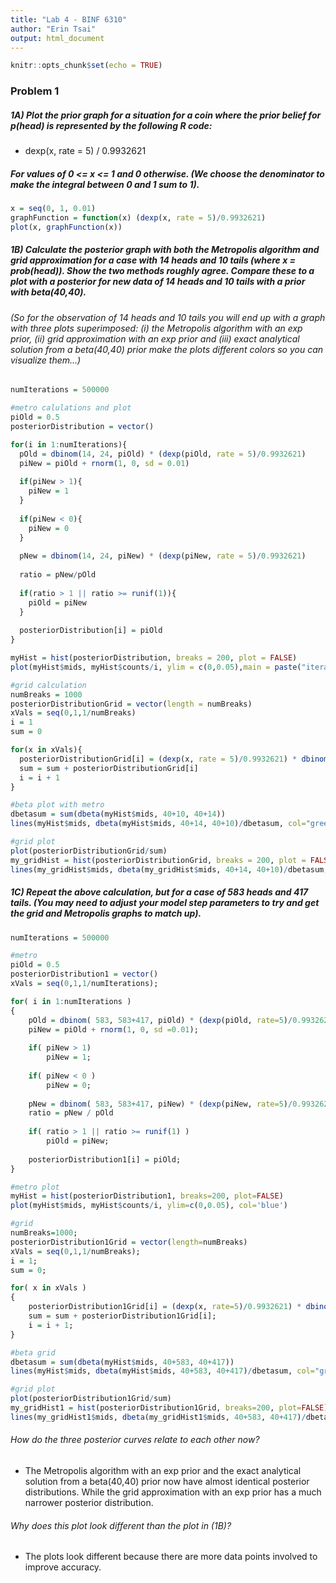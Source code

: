 ```yaml
---
title: "Lab 4 - BINF 6310"
author: "Erin Tsai"
output: html_document
---
```


```r
knitr::opts_chunk$set(echo = TRUE)
```

### Problem 1
##### 1A) Plot the prior graph for a situation for a coin where the prior belief for p(head) is represented by the following R code:
* dexp(x, rate = 5) / 0.9932621

##### For values of 0 <= x <= 1 and 0 otherwise. (We choose the denominator to make the integral between 0 and 1 sum to 1). 
```r
x = seq(0, 1, 0.01)
graphFunction = function(x) (dexp(x, rate = 5)/0.9932621)
plot(x, graphFunction(x))
```


##### 1B) Calculate the posterior graph with both the Metropolis algorithm and grid approximation for a case with 14 heads and 10 tails (where x = prob(head)). Show the two methods roughly agree. Compare these to a plot with a posterior for new data of 14 heads and 10 tails with a prior with beta(40,40). 
###### (So for the observation of 14 heads and 10 tails you will end up with a graph with three plots superimposed: (i) the Metropolis algorithm with an exp prior, (ii) grid approximation with an exp prior and (iii) exact analytical solution from a beta(40,40) prior make the plots different colors so you can visualize them…)

```r
numIterations = 500000

#metro calulations and plot
piOld = 0.5
posteriorDistribution = vector()

for(i in 1:numIterations){
  pOld = dbinom(14, 24, piOld) * (dexp(piOld, rate = 5)/0.9932621)
  piNew = piOld + rnorm(1, 0, sd = 0.01)
  
  if(piNew > 1){
    piNew = 1
  }
  
  if(piNew < 0){
    piNew = 0
  }
  
  pNew = dbinom(14, 24, piNew) * (dexp(piNew, rate = 5)/0.9932621)
  
  ratio = pNew/pOld
  
  if(ratio > 1 || ratio >= runif(1)){
    piOld = piNew
  }
  
  posteriorDistribution[i] = piOld
}

myHist = hist(posteriorDistribution, breaks = 200, plot = FALSE)
plot(myHist$mids, myHist$counts/i, ylim = c(0,0.05),main = paste("iteration", i), col = "blue")

#grid calculation
numBreaks = 1000
posteriorDistributionGrid = vector(length = numBreaks)
xVals = seq(0,1,1/numBreaks)
i = 1
sum = 0

for(x in xVals){
  posteriorDistributionGrid[i] = (dexp(x, rate = 5)/0.9932621) * dbinom(14, 24, x)
  sum = sum + posteriorDistributionGrid[i]
  i = i + 1
}

#beta plot with metro
dbetasum = sum(dbeta(myHist$mids, 40+10, 40+14))
lines(myHist$mids, dbeta(myHist$mids, 40+14, 40+10)/dbetasum, col="green")

#grid plot
plot(posteriorDistributionGrid/sum)
my_gridHist = hist(posteriorDistributionGrid, breaks = 200, plot = FALSE)
lines(my_gridHist$mids, dbeta(my_gridHist$mids, 40+14, 40+10)/dbetasum, col = "yellow")

```

##### 1C) Repeat the above calculation, but for a case of 583 heads and 417 tails. (You may need to adjust your model step parameters to try and get the grid and Metropolis graphs to match up).

```r
numIterations = 500000

#metro
piOld = 0.5
posteriorDistribution1 = vector()
xVals = seq(0,1,1/numIterations);

for( i in 1:numIterations )
{
	pOld = dbinom( 583, 583+417, piOld) * (dexp(piOld, rate=5)/0.9932621)
	piNew = piOld + rnorm(1, 0, sd =0.01);
	
	if( piNew > 1) 
		piNew = 1;
	
	if( piNew < 0 ) 
		piNew = 0;
		
	pNew = dbinom( 583, 583+417, piNew) * (dexp(piNew, rate=5)/0.9932621)
	ratio = pNew / pOld
	
	if( ratio > 1 || ratio >= runif(1) ) 
		piOld = piNew;
		
	posteriorDistribution1[i] = piOld;	
}

#metro plot 
myHist = hist(posteriorDistribution1, breaks=200, plot=FALSE)
plot(myHist$mids, myHist$counts/i, ylim=c(0,0.05), col='blue') 

#grid
numBreaks=1000;
posteriorDistribution1Grid = vector(length=numBreaks)
xVals = seq(0,1,1/numBreaks);
i = 1;
sum = 0;

for( x in xVals )
{
	posteriorDistribution1Grid[i] = (dexp(x, rate=5)/0.9932621) * dbinom(583, 583+417, x)
	sum = sum + posteriorDistribution1Grid[i];
	i = i + 1;	
}

#beta grid
dbetasum = sum(dbeta(myHist$mids, 40+583, 40+417))
lines(myHist$mids, dbeta(myHist$mids, 40+583, 40+417)/dbetasum, col="green")

#grid plot
plot(posteriorDistribution1Grid/sum)
my_gridHist1 = hist(posteriorDistribution1Grid, breaks=200, plot=FALSE)
lines(my_gridHist1$mids, dbeta(my_gridHist1$mids, 40+583, 40+417)/dbetasum, col="yellow")
```

###### How do the three posterior curves relate to each other now? 
* The Metropolis algorithm with an exp prior and the exact analytical solution from a beta(40,40) prior now have almost identical posterior distributions. While the grid approximation with an exp prior has a much narrower posterior distribution. 

###### Why does this plot look different than the plot in (1B)?
* The plots look different because there are more data points involved to improve accuracy. 
